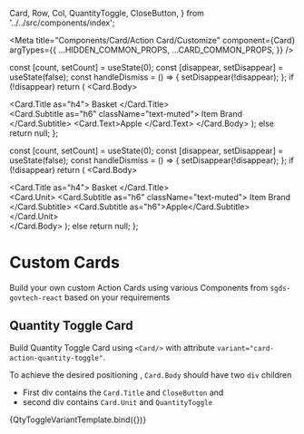  Card,
  Row,
  Col,
  QuantityToggle,
  CloseButton,
} from '../../src/components/index';

<Meta
  title="Components/Card/Action Card/Customize"
  component={Card}
  argTypes={{
    ...HIDDEN_COMMON_PROPS,
    ...CARD_COMMON_PROPS,
  }}
/>

  const [count, setCount] = useState(0);
  const [disappear, setDisappear] = useState(false);
  const handleDismiss = () => {
    setDisappear(!disappear);
  };
  if (!disappear)
    return (
      <Row>
        <Col xs lg="5">
          <Card>
            <Card.Body>
              <Row className="mb-3">
                <div className="d-flex justify-content-between">
                  <Card.Title as="h4">
                    Basket <i className="bi bi-cart"></i>
                  </Card.Title>
                  <CloseButton onClick={handleDismiss} />
                </div>
              </Row>
              <Row>
                <Col>
                  <Card.Subtitle as="h6" className="text-muted">
                    Item Brand
                  </Card.Subtitle>
                  <Card.Text>Apple </Card.Text>
                </Col>
                <Col>
                  <QuantityToggle count={count} setCount={setCount} />
                </Col>
              </Row>
            </Card.Body>
          </Card>
        </Col>
      </Row>
    );
  else return null;
};

  const [count, setCount] = useState(0);
  const [disappear, setDisappear] = useState(false);
  const handleDismiss = () => {
    setDisappear(!disappear);
  };
  if (!disappear)
    return (
      <Row>
        <Col xs lg="5">
          <Card variant="card-action-quantity-toggle">
            <Card.Body>
              <div>
                <Card.Title as="h4">
                  Basket <i className="bi bi-cart"></i>
                </Card.Title>
                <CloseButton onClick={handleDismiss} />
              </div>
              <div>
                <Card.Unit>
                  <Card.Subtitle as="h6" className="text-muted">
                    Item Brand
                  </Card.Subtitle>
                  <Card.Subtitle as="h6">Apple</Card.Subtitle>
                </Card.Unit>
                <QuantityToggle count={count} setCount={setCount} />
              </div>
            </Card.Body>
          </Card>
        </Col>
      </Row>
    );
  else return null;
};

# Custom Cards

Build your own custom Action Cards using various Components from `sgds-govtech-react` based on your requirements

## Quantity Toggle Card

Build Quantity Toggle Card using `<Card/>` with attribute `variant="card-action-quantity-toggle"`.

To achieve the desired positioning , `Card.Body` should have two `div` children

- First div contains the `Card.Title` and `CloseButton` and
- second div contains `Card.Unit` and `QuantityToggle`

<Canvas>
  <Story name="Quantity Toggle Card using variant">
    {QtyToggleVariantTemplate.bind({})}
  </Story>
</Canvas>
